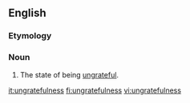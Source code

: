 ==English==
===Etymology===
{{suffix|ungrateful|ness}}

===Noun===
{{en-noun|-}}
# The state of being [[ungrateful]].

[[it:ungratefulness]]
[[fi:ungratefulness]]
[[vi:ungratefulness]]
